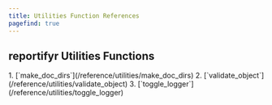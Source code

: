 ```yaml
---
title: Utilities Function References
pagefind: true
---
```



## reportifyr Utilities Functions

<Steps>
1. [`make_doc_dirs`](/reference/utilities/make_doc_dirs)
2. [`validate_object`](/reference/utilities/validate_object)
3. [`toggle_logger`](/reference/utilities/toggle_logger)
</Steps>
